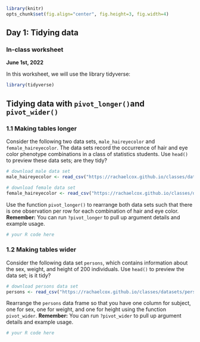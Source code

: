 ```{r global_options, include=FALSE}
library(knitr)
opts_chunk$set(fig.align="center", fig.height=3, fig.width=4)
```
## Day 1: Tidying data
### In-class worksheet

**June 1st, 2022**

In this worksheet, we will use the library tidyverse:
```{r message=FALSE}
library(tidyverse)
```

## Tidying data with `pivot_longer()`and `pivot_wider()`

### 1.1 Making tables longer

Consider the following two data sets, `male_haireyecolor` and `female_haireyecolor`. The data sets record the occurrence of hair and eye color phenotype combinations in a class of statistics students. Use `head()` to preview these data sets; are they tidy?

```{r message = FALSE}
# download male data set
male_haireyecolor <- read_csv("https://rachaelcox.github.io/classes/datasets/male_haireyecolor.csv")

# download female data set
female_haireyecolor <- read_csv("https://rachaelcox.github.io/classes/datasets/female_haireyecolor.csv")
```

Use the function `pivot_longer()` to rearrange both data sets such that there is one observation per row for each combination of hair and eye color. **Remember:** You can run `?pivot_longer` to pull up argument details and example usage.

```{r}
# your R code here
```


### 1.2 Making tables wider

Consider the following data set `persons`, which contains information about the sex, weight, and height of 200 individuals. Use `head()` to preview the data set; is it tidy?

```{r message = FALSE}
# download persons data set
persons <- read_csv("https://rachaelcox.github.io/classes/datasets/persons.csv")
```

Rearrange the `persons` data frame so that you have one column for subject, one for sex, one for weight, and one for height using the function `pivot_wider`. **Remember:** You can run `?pivot_wider` to pull up argument details and example usage.

```{r}
# your R code here
```
